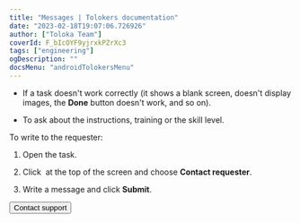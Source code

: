 ```yaml
---
title: "Messages | Tolokers documentation"
date: "2023-02-18T19:07:06.726926"
author: ["Toloka Team"]
coverId: F_bIcOYF9yjrxkPZrXc3
tags: ["engineering"]
ogDescription: ""
docsMenu: "androidTolokersMenu"
---
```



<MessagesContent/>

- If a task doesn't work correctly (it shows a blank screen, doesn't display images, the **Done** button doesn't work, and so on).

- To ask about the instructions, training or the skill level.

To write to the requester:

1. Open the task.

1. Click <img src="https://tlkfrontprod.azureedge.net/portal-production/static/uploaded/images/1676733319521/1676733319521_original_svg.svg" alt="" /> at the top of the screen and choose **Contact requester**.

1. Write a message and click **Submit**.

<Button themeColor="light" view="default" size="l" type="link" url="../troubleshooting/support?form-source=messages">Contact support</Button>
